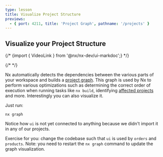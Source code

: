 ```yaml
---
type: lesson
title: Visualize Project Structure
previews:
  - { port: 4211, title: 'Project Graph', pathname: '/projects' }
---
```


## Visualize your Project Structure

{/* {import { VideoLink } from '@nx/nx-dev/ui-markdoc';} */}

{/* <VideoLink link="https://youtu.be/gc4N7kxiA50?t=530"></VideoLink> */}

Nx automatically detects the dependencies between the various parts of your workspace and builds a [project graph](/features/explore-graph). This graph is used by Nx to perform various optimizations such as determining the correct order of execution when running tasks like `nx build`, identifying [affected projects](/features/run-tasks#run-tasks-on-projects-affected-by-a-pr) and more. Interestingly you can also visualize it.

Just run:

```shell
nx graph
```

Notice how `ui` is not yet connected to anything because we didn't import it in any of our projects.

Exercise for you: change the codebase such that `ui` is used by `orders` and `products`. Note: you need to restart the `nx graph` command to update the graph visualization.
